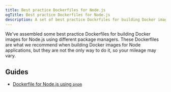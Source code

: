 ```yaml
---
title: Best practice Dockerfiles for Node.js
ogTitle: Best practice Dockerfiles for Node.js
description: A set of best practice Dockrfiles for building Docker images for Node
---
```


We've assembled some best practice Dockerfiles for building Docker images for Node.js using different package managers. These Dockerfiles are what we recommend when building Docker images for Node applications, but they are not the only way to do it, so your mileage may vary.

## Guides

- [Dockerfile for Node.js using `pnpm`](/docs/languages/node-pnpm-dockerfile)
